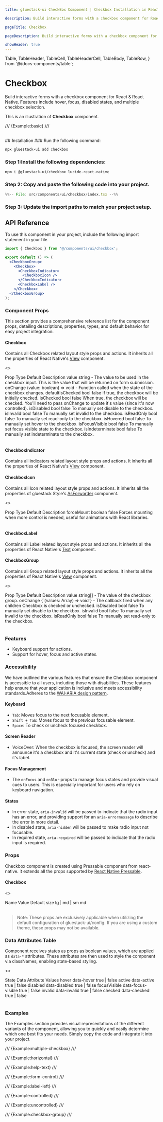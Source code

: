 ```yaml
---
title: gluestack-ui CheckBox Component | Checkbox Installation in React Native

description: Build interactive forms with a checkbox component for React & React Native. Features include hover, focus, disabled states, and multiple checkbox selection.

pageTitle: Checkbox

pageDescription: Build interactive forms with a checkbox component for React & React Native. Features include hover, focus, disabled states, and multiple checkbox selection.

showHeader: true
---
```


  Table,
  TableHeader,
  TableCell,
  TableHeaderCell,
  TableBody,
  TableRow,
} from '@/docs-components/table';

# Checkbox

Build interactive forms with a checkbox component for React & React Native. Features include hover, focus, disabled states, and multiple checkbox selection.

This is an illustration of **Checkbox** component.

/// {Example:basic} ///

<br />
## Installation

<Tabs>
<TabItem label="CLI">
### Run the following command:

```bash
npx gluestack-ui add checkbox
```

</TabItem>
<TabItem label="Manual">

### Step 1:Install the following dependencies:

```bash
npm i @gluestack-ui/checkbox lucide-react-native
```

### Step 2: Copy and paste the following code into your project.

```jsx
%%-- File: src/components/ui/checkbox/index.tsx --%%
```

### Step 3: Update the import paths to match your project setup.

</TabItem>
</Tabs>

## API Reference

To use this component in your project, include the following import statement in your file.

```jsx
import { Checkbox } from '@/components/ui/checkbox';
```

<AnatomyImage
  mobileUrl="https://i.imgur.com/qjGDZ6d.png"
  webUrl="https://i.imgur.com/tN9jjW3.png"
  classNameStyle="aspect-[513/388] md:aspect-[736/228]"
/>

```jsx
export default () => (
  <CheckboxGroup>
    <Checkbox>
      <CheckboxIndicator>
        <CheckboxIcon />
      </CheckboxIndicator>
      <CheckboxLabel />
    </Checkbox>
  </CheckboxGroup>
);
```

### Component Props

This section provides a comprehensive reference list for the component props, detailing descriptions, properties, types, and default behavior for easy project integration.

#### Checkbox

Contains all Checkbox related layout style props and actions. It inherits all the properties of React Native's [View](https://reactnative.dev/docs/view) component.

<>
  <Table>
    <TableHeader>
      <TableRow>
        <TableHeaderCell>Prop</TableHeaderCell>
        <TableHeaderCell>Type</TableHeaderCell>
        <TableHeaderCell>Default</TableHeaderCell>
        <TableHeaderCell>Description</TableHeaderCell>
      </TableRow>
    </TableHeader>
    <TableBody>
      <TableRow>
        <TableCell>
          <InlineCode>value</InlineCode>
        </TableCell>
        <TableCell>string</TableCell>
        <TableCell>-</TableCell>
        <TableCell>
          The value to be used in the checkbox input. This is the value that
          will be returned on form submission.
        </TableCell>
      </TableRow>
      <TableRow>
        <TableCell>
          <InlineCode>onChange</InlineCode>
        </TableCell>
        <TableCell>(value: boolean) => void</TableCell>
        <TableCell>-</TableCell>
        <TableCell>
          Function called when the state of the checkbox changes.
        </TableCell>
      </TableRow>
      <TableRow>
        <TableCell>
          <InlineCode>defaultIsChecked</InlineCode>
        </TableCell>
        <TableCell>bool</TableCell>
        <TableCell>false</TableCell>
        <TableCell>If true, the checkbox will be initially checked.</TableCell>
      </TableRow>
      <TableRow>
        <TableCell>
          <InlineCode>isChecked</InlineCode>
        </TableCell>
        <TableCell>bool</TableCell>
        <TableCell>false</TableCell>
        <TableCell>
          When true, the checkbox will be checked. You'll need to pass onChange
          to update it's value (since it's now controlled).
        </TableCell>
      </TableRow>
      <TableRow>
        <TableCell>
          <InlineCode>isDisabled</InlineCode>
        </TableCell>
        <TableCell>bool</TableCell>
        <TableCell>false</TableCell>
        <TableCell>To manually set disable to the checkbox.</TableCell>
      </TableRow>
      <TableRow>
        <TableCell>
          <InlineCode>isInvalid</InlineCode>
        </TableCell>
        <TableCell>bool</TableCell>
        <TableCell>false</TableCell>
        <TableCell>To manually set invalid to the checkbox.</TableCell>
      </TableRow>
      <TableRow>
        <TableCell>
          <InlineCode>isReadOnly</InlineCode>
        </TableCell>
        <TableCell>bool</TableCell>
        <TableCell>false</TableCell>
        <TableCell>To manually set read-only to the checkbox.</TableCell>
      </TableRow>
      <TableRow>
        <TableCell>
          <InlineCode>isHovered</InlineCode>
        </TableCell>
        <TableCell>bool</TableCell>
        <TableCell>false</TableCell>
        <TableCell>To manually set hover to the checkbox.</TableCell>
      </TableRow>
      <TableRow>
        <TableCell>
          <InlineCode>isFocusVisible</InlineCode>
        </TableCell>
        <TableCell>bool</TableCell>
        <TableCell>false</TableCell>
        <TableCell>
          To manually set focus visible state to the checkbox.
        </TableCell>
      </TableRow>
      <TableRow>
        <TableCell>
          <InlineCode>isIndeterminate</InlineCode>
        </TableCell>
        <TableCell>bool</TableCell>
        <TableCell>false</TableCell>
        <TableCell>To manually set indeterminate to the checkbox.</TableCell>
      </TableRow>
    </TableBody>
  </Table>
</>

#### CheckboxIndicator

Contains all indicators related layout style props and actions. It inherits all the properties of React Native's [View](https://reactnative.dev/docs/view) component.

#### CheckboxIcon

Contains all Icon related layout style props and actions. It inherits all the properties of gluestack Style's [AsForwarder](/style/docs/api/as-forwarder) component.

<>
  <Table>
    <TableHeader>
      <TableRow>
        <TableHeaderCell>Prop</TableHeaderCell>
        <TableHeaderCell>Type</TableHeaderCell>
        <TableHeaderCell>Default</TableHeaderCell>
        <TableHeaderCell>Description</TableHeaderCell>
      </TableRow>
    </TableHeader>
    <TableBody>
      <TableRow>
        <TableCell>
          <InlineCode>forceMount</InlineCode>
        </TableCell>
        <TableCell>boolean</TableCell>
        <TableCell>false</TableCell>
        <TableCell>
          Forces mounting when more control is needed, useful for animations
          with React libraries.
        </TableCell>
      </TableRow>
    </TableBody>
  </Table>
</>

#### CheckboxLabel

Contains all Label related layout style props and actions. It inherits all the properties of React Native's [Text](https://reactnative.dev/docs/text) component.

#### CheckboxGroup

Contains all Group related layout style props and actions. It inherits all the properties of React Native's [View](https://reactnative.dev/docs/view) component.

<>
  <Table>
    <TableHeader>
      <TableRow>
        <TableHeaderCell>Prop</TableHeaderCell>
        <TableHeaderCell>Type</TableHeaderCell>
        <TableHeaderCell>Default</TableHeaderCell>
        <TableHeaderCell>Description</TableHeaderCell>
      </TableRow>
    </TableHeader>
    <TableBody>
      <TableRow>
        <TableCell>
          <InlineCode>value</InlineCode>
        </TableCell>
        <TableCell>string[]</TableCell>
        <TableCell>-</TableCell>
        <TableCell>The value of the checkbox group.</TableCell>
      </TableRow>
      <TableRow>
        <TableCell>
          <InlineCode>onChange</InlineCode>
        </TableCell>
        <TableCell>{`(values: Array<string>) => void`}</TableCell>
        <TableCell>-</TableCell>
        <TableCell>
          The callback fired when any children Checkbox is checked or unchecked.
        </TableCell>
      </TableRow>
      <TableRow>
        <TableCell>
          <InlineCode>isDisabled</InlineCode>
        </TableCell>
        <TableCell>bool</TableCell>
        <TableCell>false</TableCell>
        <TableCell>To manually set disable to the checkbox.</TableCell>
      </TableRow>
      <TableRow>
        <TableCell>
          <InlineCode>isInvalid</InlineCode>
        </TableCell>
        <TableCell>bool</TableCell>
        <TableCell>false</TableCell>
        <TableCell>To manually set invalid to the checkbox.</TableCell>
      </TableRow>
      <TableRow>
        <TableCell>
          <InlineCode>isReadOnly</InlineCode>
        </TableCell>
        <TableCell>bool</TableCell>
        <TableCell>false</TableCell>
        <TableCell>To manually set read-only to the checkbox.</TableCell>
      </TableRow>
    </TableBody>
  </Table>
</>

### Features

- Keyboard support for actions.
- Support for hover, focus and active states.

### Accessibility

We have outlined the various features that ensure the Checkbox component is accessible to all users, including those with disabilities. These features help ensure that your application is inclusive and meets accessibility standards.Adheres to the [WAI-ARIA design pattern](https://www.w3.org/WAI/ARIA/apg/patterns/checkbox/).

#### Keyboard

- `Tab`: Moves focus to the next focusable element.
- `Shift + Tab`: Moves focus to the previous focusable element.
- `Space`: To check or uncheck focused checkbox.

#### Screen Reader

- VoiceOver: When the checkbox is focused, the screen reader will announce it's a checkbox and it's current state (check or uncheck) and it's label.

#### Focus Management

- The `onFocus` and `onBlur` props to manage focus states and provide visual cues to users. This is especially important for users who rely on keyboard navigation.

#### States

- In error state, `aria-invalid` will be passed to indicate that the radio input has an error, and providing support for an `aria-errormessage` to describe the error in more detail.
- In disabled state, `aria-hidden` will be passed to make radio input not focusable.
- In required state, `aria-required` will be passed to indicate that the radio input is required.

### Props

Checkbox component is created using Pressable component from react-native. It extends all the props supported by [React Native Pressable](https://reactnative.dev/docs/pressable#props).

#### Checkbox

<>
  <Table>
    <TableHeader>
      <TableRow>
        <TableHeaderCell>Name</TableHeaderCell>
        <TableHeaderCell>Value</TableHeaderCell>
        <TableHeaderCell>Default</TableHeaderCell>
      </TableRow>
    </TableHeader>
    <TableBody>
      <TableRow>
        <TableCell>
          <InlineCode>size</InlineCode>
        </TableCell>
        <TableCell>lg | md | sm</TableCell>
        <TableCell>md</TableCell>
      </TableRow>
    </TableBody>
  </Table>
</>

> Note: These props are exclusively applicable when utilizing the default configuration of gluestack-ui/config. If you are using a custom theme, these props may not be available.

### Data Attributes Table

Component receives states as props as boolean values, which are applied as `data-*` attributes. These attributes are then used to style the component via classNames, enabling state-based styling.

<>
  <Table>
    <TableHeader>
      <TableRow>
        <TableHeaderCell>State</TableHeaderCell>
        <TableHeaderCell>Data Attribute</TableHeaderCell>
        <TableHeaderCell>Values</TableHeaderCell>
      </TableRow>
    </TableHeader>
    <TableBody>
      <TableRow>
        <TableCell>
          <InlineCode>hover</InlineCode>
        </TableCell>
        <TableCell>data-hover</TableCell>
        <TableCell>
          <InlineCode>true | false</InlineCode>
        </TableCell>
      </TableRow>
      <TableRow>
        <TableCell>
          <InlineCode>active</InlineCode>
        </TableCell>
        <TableCell>data-active</TableCell>
        <TableCell>
          <InlineCode>true | false</InlineCode>
        </TableCell>
      </TableRow>
      <TableRow>
        <TableCell>
          <InlineCode>disabled</InlineCode>
        </TableCell>
        <TableCell>data-disabled</TableCell>
        <TableCell>
          <InlineCode>true | false</InlineCode>
        </TableCell>
      </TableRow>
      <TableRow>
        <TableCell>
          <InlineCode>focusVisible</InlineCode>
        </TableCell>
        <TableCell>data-focus-visible</TableCell>
        <TableCell>
          <InlineCode>true | false</InlineCode>
        </TableCell>
      </TableRow>
      <TableRow>
        <TableCell>
          <InlineCode>invalid</InlineCode>
        </TableCell>
        <TableCell>data-invalid</TableCell>
        <TableCell>
          <InlineCode>true | false</InlineCode>
        </TableCell>
      </TableRow>
      <TableRow>
        <TableCell>
          <InlineCode>checked</InlineCode>
        </TableCell>
        <TableCell>data-checked</TableCell>
        <TableCell>
          <InlineCode>true | false</InlineCode>
        </TableCell>
      </TableRow>
    </TableBody>
  </Table>
</>

### Examples

The Examples section provides visual representations of the different variants of the component, allowing you to quickly and easily determine which one best fits your needs. Simply copy the code and integrate it into your project.

/// {Example:multiple-checkbox} ///

/// {Example:horizontal} ///

/// {Example:help-text} ///

/// {Example:form-control} ///

/// {Example:label-left} ///

/// {Example:controlled} ///

/// {Example:uncontrolled} ///

/// {Example:checkbox-group} ///
